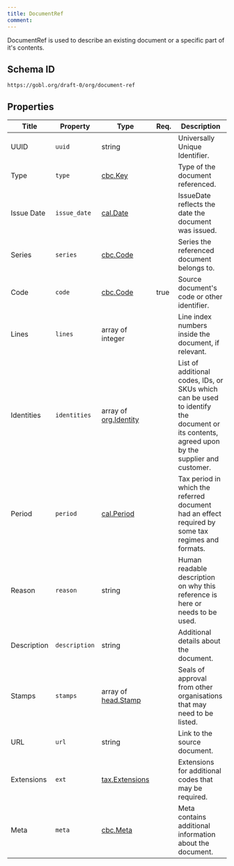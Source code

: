 ```yaml
---
title: DocumentRef
comment: 
---
```


DocumentRef is used to describe an existing document or a specific part of it's contents.

## Schema ID

`https://gobl.org/draft-0/org/document-ref`

## Properties

| Title       | Property      | Type                                           | Req. | Description                                                                                                                                  |
|-------------|---------------|------------------------------------------------|------|----------------------------------------------------------------------------------------------------------------------------------------------|
| UUID        | `uuid`        | string                                         |      | Universally Unique Identifier.                                                                                                               |
| Type        | `type`        | [cbc.Key](/draft-0/cbc/key)                    |      | Type of the document referenced.                                                                                                             |
| Issue Date  | `issue_date`  | [cal.Date](/draft-0/cal/date)                  |      | IssueDate reflects the date the document was issued.                                                                                         |
| Series      | `series`      | [cbc.Code](/draft-0/cbc/code)                  |      | Series the referenced document belongs to.                                                                                                   |
| Code        | `code`        | [cbc.Code](/draft-0/cbc/code)                  | true | Source document's code or other identifier.                                                                                                  |
| Lines       | `lines`       | array of integer                               |      | Line index numbers inside the document, if relevant.                                                                                         |
| Identities  | `identities`  | array of [org.Identity](/draft-0/org/identity) |      | List of additional codes, IDs, or SKUs which can be used to identify the document or its contents, agreed upon by the supplier and customer. |
| Period      | `period`      | [cal.Period](/draft-0/cal/period)              |      | Tax period in which the referred document had an effect required by some tax regimes and formats.                                            |
| Reason      | `reason`      | string                                         |      | Human readable description on why this reference is here or needs to be used.                                                                |
| Description | `description` | string                                         |      | Additional details about the document.                                                                                                       |
| Stamps      | `stamps`      | array of [head.Stamp](/draft-0/head/stamp)     |      | Seals of approval from other organisations that may need to be listed.                                                                       |
| URL         | `url`         | string                                         |      | Link to the source document.                                                                                                                 |
| Extensions  | `ext`         | [tax.Extensions](/draft-0/tax/extensions)      |      | Extensions for additional codes that may be required.                                                                                        |
| Meta        | `meta`        | [cbc.Meta](/draft-0/cbc/meta)                  |      | Meta contains additional information about the document.                                                                                     |

